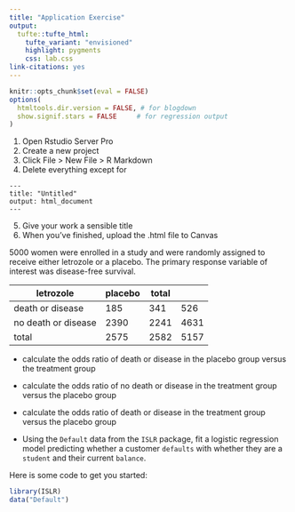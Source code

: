 ```yaml
---
title: "Application Exercise"
output: 
  tufte::tufte_html:
    tufte_variant: "envisioned"
    highlight: pygments
    css: lab.css
link-citations: yes
---
```


```r
knitr::opts_chunk$set(eval = FALSE)
options(
  htmltools.dir.version = FALSE, # for blogdown
  show.signif.stars = FALSE     # for regression output
)
```


1. Open Rstudio Server Pro
2. Create a new project
3. Click File > New File > R Markdown
4. Delete everything except for 
```
---
title: "Untitled"
output: html_document
---
```
5. Give your work a sensible title
6. When you've finished, upload the .html file to Canvas


5000 women were enrolled in a study and were randomly assigned to receive either letrozole or a placebo. The primary response variable of interest was disease-free survival.

   |letrozole	| placebo	| total	
---|----------|---------|------
death or disease|	185	|341|	526
no death or disease|	2390|	2241|	4631
total|	2575|	2582|	5157

* calculate the odds ratio of death or disease in the placebo group versus the treatment group
* calculate the odds ratio of no death or disease in the treatment group versus the placebo group
* calculate the odds ratio of death or disease in the treatment group versus the placebo group


* Using the `Default` data from the `ISLR` package, fit a logistic regression model predicting whether a customer `defaults` with whether they are a `student` and their current `balance`.

Here is some code to get you started:

```r
library(ISLR)
data("Default")
```

